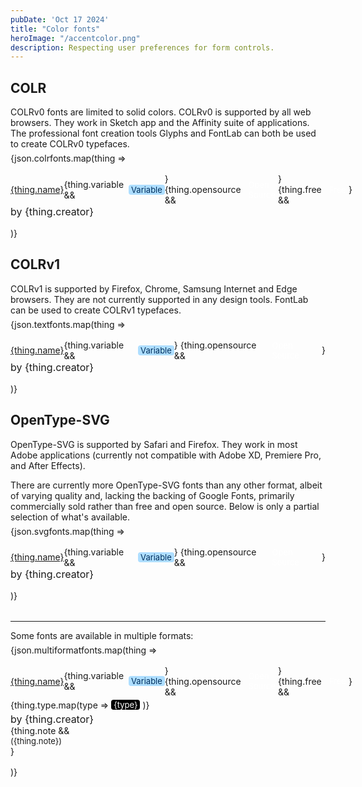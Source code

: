 ```yaml
---
pubDate: 'Oct 17 2024'
title: "Color fonts"
heroImage: "/accentcolor.png"
description: Respecting user preferences for form controls.
---
```



## COLR
COLRv0 fonts are limited to solid colors. COLRv0 is supported by all web browsers. They work in Sketch app and the Affinity suite of applications. The professional font creation tools Glyphs and FontLab can both be used to create COLRv0 typefaces.

<div style="display: flex; flex-direction: column; gap: 16px; margin-top: -8px;">
{json.colrfonts.map(thing => <div style="display: flex; flex-direction: column;">
<div style="display: flex; align-items: center; align-content: center;"><a href={thing.url}>{thing.name}</a> {thing.variable && <span style="font-size: 13px; color: oklch(0.3 0.1 245.84); background-color: oklch(0.88 0.07 240.74); border-radius: 4px; padding: 0px 4px; margin-left: 8px;">Variable</span>} {thing.opensource && <span style="font-size: 13px; background-color: var(--accent-light); color: white; border-radius: 4px; padding: 0px 4px; margin-left: 8px;">Open Source</span>}
{thing.free && <span style="font-size: 13px; background-color: var(--accent-light); color: white; border-radius: 4px; padding: 0px 4px; margin-left: 8px;">Free</span>}
</div>
<span style="font-size: 16px;">by {thing.creator}</span>
</div>)}
</div>

## COLRv1
COLRv1 is supported by Firefox, Chrome, Samsung Internet and Edge browsers. They are not currently supported in any design tools. FontLab can be used to create COLRv1 typefaces.

<div style="display: flex; flex-direction: column; gap: 16px; margin-top: -8px;">
{json.textfonts.map(thing => <div style="display: flex; flex-direction: column;">
<div style="display: flex; align-items: center; align-content: center;"><a href={thing.url}>{thing.name}</a> {thing.variable && <span style="font-size: 13px; color: oklch(0.3 0.1 245.84); background-color: oklch(0.88 0.07 240.74); border-radius: 4px; padding: 0px 4px; margin-left: 8px;">Variable</span>} {thing.opensource && <span style="font-size: 13px; background-color: var(--accent-light); color: white; border-radius: 4px; padding: 0px 4px; margin-left: 8px;">Open Source</span>}</div>
<span style="font-size: 16px;">by {thing.creator}</span>
</div>)}
</div>

## OpenType-SVG
OpenType-SVG is supported by Safari and Firefox. They work in most Adobe applications (currently not compatible with Adobe XD, Premiere Pro, and After Effects).

There are currently more OpenType-SVG fonts than any other format, albeit of varying quality and, lacking the backing of Google Fonts, primarily commercially sold rather than free and open source. Below is only a partial selection of what's available.

<div style="display: flex; flex-direction: column; gap: 16px; margin-top: -8px;">
{json.svgfonts.map(thing => <div class="font-listing" style="display: flex; flex-direction: column;">
<div style="display: flex; align-items: center; align-content: center;"><a href={thing.url}>{thing.name}</a> {thing.variable && <span style="font-size: 13px; color: oklch(0.3 0.1 245.84); background-color: oklch(0.88 0.07 240.74); border-radius: 4px; padding: 0px 4px; margin-left: 8px;">Variable</span>} {thing.opensource && <span style="font-size: 13px; background-color: var(--accent-light); color: white; border-radius: 4px; padding: 0px 4px; margin-left: 8px;">Open Source</span>}</div>
<span style="font-size: 16px;">by {thing.creator}</span>
</div>)}
</div>

<hr style="margin-top: 32px;" />

Some fonts are available in multiple formats:

<div style="display: flex; flex-direction: column; gap: 16px; margin-top: -8px;">
{json.multiformatfonts.map(thing => <div style="display: flex; flex-direction: column;">
<div style="display: flex; align-items: center; align-content: center;"><a href={thing.url}>{thing.name}</a> {thing.variable && <span style="font-size: 13px; color: oklch(0.3 0.1 245.84); background-color: oklch(0.88 0.07 240.74); border-radius: 4px; padding: 0px 4px; margin-left: 8px;">Variable</span>} {thing.opensource && <span style="font-size: 13px; background-color: var(--accent-light); color: white; border-radius: 4px; padding: 0px 4px; margin-left: 8px;">Open Source</span>} {thing.free && <span style="font-size: 13px; background-color: var(--accent-light); color: white; border-radius: 4px; padding: 0px 4px; margin-left: 8px;">Free</span>}</div>
<div style="display: flex; align-items: center; align-content: center; gap: 4px; margin-block: 4px;">
{thing.type.map(type => <span style="font-size: 13px; background-color: black; color: white; border-radius: 4px; padding: 0px 4px;">{type}</span>)}
</div>
<span style="font-size: 16px;">by {thing.creator}</span>
{thing.note && <p style="font-size: 13px; margin: 0;">({thing.note})</p>}
</div>)}
</div>